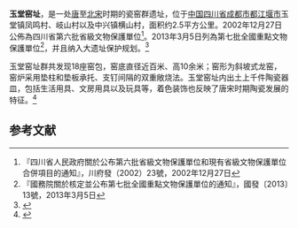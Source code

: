 {{msg:四川省文物保護單位
|名稱 = 玉堂窯址
|編號 = 5
|圖片 = 
|級別 = S6
|分類 = 
|時代 = [[唐代|唐代]]、[[北宋|北宋]]
|地点 = [[四川省|四川省]][[成都市|成都市]][[都江堰市|都江堰市]][[玉堂鎮|玉堂鎮]]
|坐標 =
|登錄 = 2002年12月27日
}}
{{msg:四川省文物保護單位
|名稱 = 玉堂窯址
|編號 = 7-0408-1-408
|圖片 = 
|級別 = 107
|分類 = 古遗址
|時代 = [[唐代|唐代]]、[[北宋|北宋]]
|地点 = [[四川省|四川省]][[成都市|成都市]][[都江堰市|都江堰市]]
|坐標 =
|登錄 = 2013年3月5日
}}

'''玉堂窑址'''，是一处[[唐朝|唐]]至[[北宋|北宋]]时期的瓷窑群遗址，位于[[中国|中国]][[四川省|四川省]][[成都市|成都市]][[都江堰市|都江堰市]]玉堂镇凤鸣村、岐山村以及中兴镇横山村，面积约2.5平方公里。2002年12月27日公佈為四川省第六批省級文物保護單位<ref>『四川省人民政府關於公布第六批省級文物保護單位和現有省級文物保護單位合併項目的通知』，川府發（2002）23號，2002年12月27日</ref>。2013年3月5日列為第七批全國重點文物保護單位<ref>『國務院關於核定並公布第七批全國重點文物保護單位的通知』，國發〔2013〕13號，2013年3月5日</ref>，并且纳入大遗址保护规划。<ref>{{Cite web|url=http://news.xinhuanet.com/politics/2013-07/04/c_124955668.htm|title=四川：都江堰市大遗址保护工作取得实质性进展}}</ref>

玉堂窑址群共发现18座窑包，窑底直径近百米、高10余米；窑形为斜坡式龙窑，窑炉采用垫柱和垫板承托、支钉间隔的双重敞烧法。玉堂窑址内出土上千件陶瓷器皿，包括生活用具、文房用具以及玩具等，着色装饰也反映了唐宋时期陶瓷发展的特征。<ref>{{Cite web|url=http://news.sina.com.cn/c/sd/2010-11-09/181321442279.shtml|title=玉堂古羌瓷窑群遗址探秘|accessdate=2014-03-19|archive-date=2016-03-04|archive-url=https://web.archive.org/web/20160304101909/http://news.sina.com.cn/c/sd/2010-11-09/181321442279.shtml|dead-url=no}}</ref>

==参考文献==
{{reflist}}
{{四川全国重点文物保护单位}}